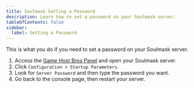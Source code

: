 ```yaml
---
title: Soulmask Setting a Password
description: Learn how to set a password on your Soulmask server.
tableOfContents: false
sidebar:
  label: Setting a Password
---
```


This is what you do if you need to set a password on your Soulmask server.

1. Access the [Game Host Bros Panel](https://panel.gamehostbros.com/) and open your Soulmask server.
2. Click `Configuration > Startup Parameters`.
3. Look for `Server Password` and then type the password you want.
4. Go back to the console page, then restart your server.